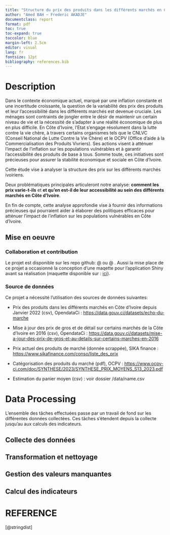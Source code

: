```yaml
---
title: "Structure du prix des produits dans les différents marchés en Côte d'Ivoire"
author: "Amed BAH ~ Frederic AKADJE"
documentclass: report
format: pdf
toc: true
toc-expand: true
toccolor: blue
margin-left: 2.5cm
editor: visual
lang: fr
fontsize: 12pt
bibliography: references.bib
---
```


# Description

Dans le contexte économique actuel, marqué par une inflation constante et une incertitude croissante, la question de la variabilité des prix des produits et leur l'accessibilité dans les différents marchés est devenue cruciale. Les ménages sont contraints de jongler entre le désir de maintenir un certain niveau de vie et la nécessité de s'adapter à une réalité économique de plus en plus difficile. En Côte d'Ivoire, l'Etat s'engage résolument dans la lutte contre la vie chère, à travers certains organismes tels que le CNLVC (Conseil National de Lutte Contre la Vie Chère) et le OCPV (Office d'aide à la Commercialisation des Produits Vivriers). Ses actions visent à atténuer l'impact de l'inflation sur les populations vulnérables et à garantir l'accessibilité des produits de base à tous. Somme toute, ces initiatives sont précieuses pour assurer la stabilité économique et sociale en Côte d'Ivoire.

Cette étude vise à analyser la structure des prix sur les différents marchés ivoiriens.

Deux problématiques principales articuleront notre analyse: **comment les prix varie-t-ils** et **et qu'en est-il de leur accessibilité au sein des différents marchés en Côte d'Ivoire**.

En fin de compte, cette analyse approfondie vise à fournir des informations précieuses qui pourraient aider à élaborer des politiques efficaces pour atténuer l'impact de l'inflation sur les populations vulnérables en Côte d'Ivoire.

## Mise en oeuvre

### Collaboration et contribution

Le projet est disponible sur les repo github: \@ ou \@ . Aussi la mise place de ce projet a occasionné la conception d'une maqette pour l'application Shiny avant sa réalisation (maquette disponible sur : [ici](https://www.figma.com/file/IkEu8xdFRqfcr2R0eESQFC/Structure_Prix-team-library?type=design&mode=design&t=u1JtKOkRZorjGNiW-1)).

### Source de données

Ce projet a nécessité l'utilisation des sources de données suivantes:

-   Prix des produits dans les différents marchés en Côte d'Ivoire depuis Janvier 2022 (csv), OpendataCi : <https://data.gouv.ci/datasets/echo-du-marche>

-   Mise à jour des prix de gros et de détail sur certains marchés de la Côte d'Ivoire en 2016 (csv), OpendataCi : <https://data.gouv.ci/datasets/mise-a-jour-des-prix-de-gros-et-au-details-sur-certains-marches-en-2016>

-   Prix actuel des produits de marché (donnée scrappée), SIKA finance : <https://www.sikafinance.com/conso/liste_des_prix>

-   Catégorisation des produits du marché (pdf), OCPV : <https://www.ocpv-ci.com/doc/SYNTHESE/2023/SYNTHESE_PRIX_MOYENS_S13_2023.pdf>

-   Estimation du panier moyen (csv) : voir dossier /data/name.csv

# Data Processing

L'ensemble des tâches effectuées passe par un travail de fond sur les différentes données collectées. Ces tâches s'étendent depuis la collecte jusqu'au aux calculs des indicateurs.

## Collecte des données

## Transformation et nettoyage

## Gestion des valeurs manquantes

## Calcul des indicateurs

# REFERENCE

[@stringdist]
